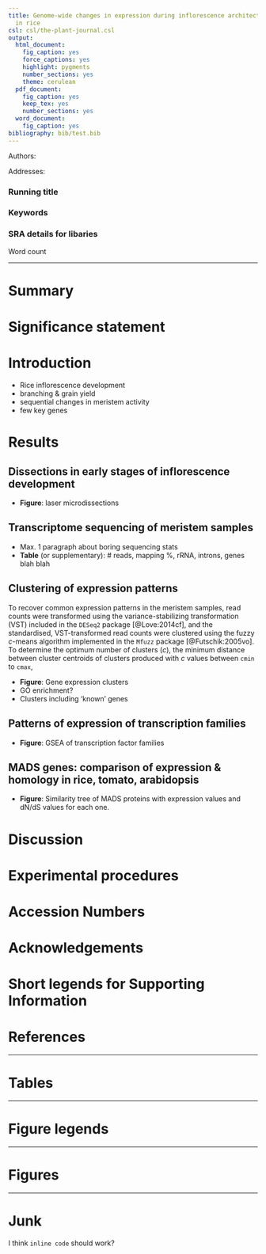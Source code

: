 ```yaml
---
title: Genome-wide changes in expression during inflorescence architecture development
  in rice
csl: csl/the-plant-journal.csl
output:
  html_document:
    fig_caption: yes
    force_captions: yes
    highlight: pygments
    number_sections: yes
    theme: cerulean
  pdf_document:
    fig_caption: yes
    keep_tex: yes
    number_sections: yes
  word_document:
    fig_caption: yes
bibliography: bib/test.bib
---
```


Authors:

Addresses:

### Running title

### Keywords

### SRA details for libaries

Word count

***

# Summary

# Significance statement

# Introduction

* Rice inflorescence development
+ branching & grain yield
+ sequential changes in meristem activity
+ few key genes

# Results

## Dissections in early stages of inflorescence development
+  **Figure**: laser microdissections

## Transcriptome sequencing of meristem samples
+ Max. 1 paragraph about boring sequencing stats
+ **Table** (or supplementary): # reads, mapping %, rRNA, introns, genes blah blah

## Clustering of expression patterns

To recover common expression patterns in the meristem samples, read counts were transformed using the variance-stabilizing transformation (VST) included in the `DESeq2` package [@Love:2014cf], and the standardised, VST-transformed read counts were clustered using the fuzzy *c*-means algorithm implemented in the `Mfuzz` package [@Futschik:2005vo]. To determine the optimum number of clusters (*c*), the minimum distance between cluster centroids of clusters produced with *c* values between `cmin` to `cmax`, 

+ **Figure**: Gene expression clusters
+ GO enrichment?
+ Clusters including 'known' genes

## Patterns of expression of transcription families
+ **Figure**: GSEA of transcription factor families

## MADS genes: comparison of expression & homology in rice, tomato, arabidopsis
+ **Figure**: Similarity tree of MADS proteins with expression values and dN/dS values for each one.

# Discussion

# Experimental procedures

# Accession Numbers

# Acknowledgements

# Short legends for Supporting Information

# References

***

# Tables

***

# Figure legends

***

# Figures

***

# Junk

I think `inline code` should work?